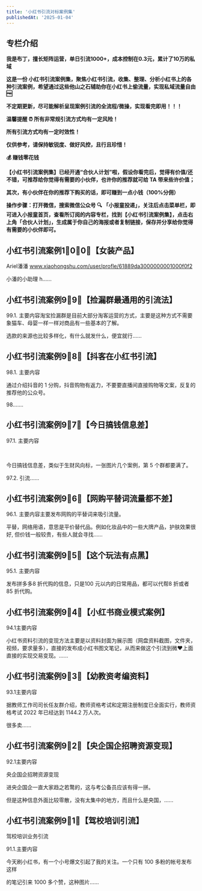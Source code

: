 ```yaml
---
title: '小红书引流对标案例集'
publishedAt: '2025-01-04'
---
```


## 专栏介绍

**我是布丁，擅长矩阵运营，单日引流1000+，成本控制在0.3元，累计了10万的私域**

**这是一份 小红书引流案例集，聚焦小红书引流，收集、整理、分析小红书上的各种引流案例，希望通过这些他山之石辅助你在小红书上偷流量，实现私域流量自由 🆓**

**不定期更新，尽可能解析呈现案例引流的全流程/微操，实现看完即用！！！**

**温馨提醒 ⏰ 所有非常规引流方式均有一定风险！**

**所有引流方式均有一定时效性！**

**仅供参考，请保持敏锐度、做好风控，且行且珍惜！**

**💰 赚钱零花钱**

**【小红书引流案例集】已经开通“合伙人计划”啦，假设你看完后，觉得有价值/还不错，可推荐给你觉得有需要的小伙伴，也许你的推荐就可给 TA 带来些许价值；**

**其次，有小伙伴在你的推荐下购买的话，即可赚到一点小钱（100%分佣）**

**操作步骤：打开微信，搜索微信公众号 🔍 「小报童投递」，关注后点击菜单栏，即可进入小报童首页，查看所订阅的内容专栏，找到【小红书引流案例集】，点击右上角「合伙人计划」，生成属于你自己的海报或者复制链接，保存并分享给你觉得有需要的小伙伴即可。**



## 小红书引流案例1⃣️0⃣️0⃣️【女装产品】
Ariel潘潘 www.xiaohongshu.com/user/profle/61889da3000000001000f0f2

小潘的小助理 h......

## 小红书引流案例9⃣️9⃣️【捡漏群最通用的引流法】
99.1. 主要内容淘宝捡漏群是目前大部分淘客运营的方式，主要是这种方式不需要象猫车、母婴一样一样对商品有一些基本的了解。

选款的来源也比较多样化，有什么就发什么，便宜就行......

## 小红书引流案例9⃣️8⃣️【抖客在小红书引流】
98.1. 主要内容

通过介绍抖音的 1 分购，抖音购物有返力，不要要直播间直接购物等文案，反复的推荐他的公众号。

98.......

## 小红书引流案例9⃣️7⃣️【今日搞钱信息差】
97.1. 主要内容

 

今日搞钱信息差，类似于生财风向标，一张图片几个案例，第 5 个群都要满了。

97.2. 引流......

## 小红书引流案例9⃣️6⃣️【网购平替词流量都不差】
96.1. 主要内容主要发布网购的平替词来吸引流量。

平替，网络用语，意思是平价替代品。例如化妆品中的一些大牌产品，护肤效果很好, 但价钱一般较贵，有些人就会寻找......

## 小红书引流案例9⃣️5⃣️【这个玩法有点黑】
95.1. 主要内容

发布拼多多8 折代购的信息，只是100 元以内的日常用品，都可以代帮8 折或者85 折代购。

## 小红书引流案例9⃣️4⃣️【小红书商业模式案例】
94.1主要内容

小红书资料引流的变现方法主要是以资料封面为展示图（网盘资料截图，文件夹，视频，要求量多），直接的发布成小红书图文笔记，从而来做这个引流到微♥上面直接的实现交易变现。......

## 小红书引流案例9⃣️3⃣️【幼教资考编资料】
93.1主要内容

据教师工作司司长任友群介绍，教师资格考试和定期注册制度已全面实行，教师资格考试 2022 年已经达到 1144.2 万人次。

很多卖......

## 小红书引流案例9⃣️2⃣️【央企国企招聘资源变现】
92.1主要内容

央企国企招聘资源变现

进央企国企一直大家趋之若鹜的，这与考公备员应该有得一拼。

但是这种信息外面比较零散，没有太集中的地方，而且什么是央国，......

## 小红书引流案例9⃣️1⃣️【驾校培训引流】
驾校培训业务引流

91.1.主要内容

今天刷小红书，有一个小号爆文引起了我的关注。一个只有 100 多粉的帐号发布这样

的笔记引来 1000 多个赞，这种图片......

